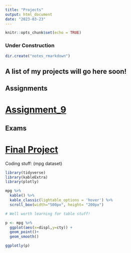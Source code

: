 ```yaml
---
title: "Projects"
output: html_document
date: "2023-03-23"
---
```


```r
knitr::opts_chunk$set(echo = TRUE)
```

### Under Construction

```r
dir.create("notes_rmarkdown")
```


## A list of my projects will go here soon!

## Assignments
# [Assignment_9](http://cbsawyer.github.io/Assignment_9)

## Exams
# [Final Project](http://cbsawyer.github.io/)

Coding stuff: (mpg dataset)
```r
library(tidyverse)
library(kableExtra)
library(plotly)

mpg %>% 
  kable() %>% 
  kable_classic(lightable_options = 'hover') %>% 
  scroll_box(width="500px", height= "200px")

# Well worth learning for table stuff!

p <- mpg %>% 
  ggplot(aes(x=displ,y=cty)) +
  geom_point()+
  geom_smooth()

ggplotly(p)



```






